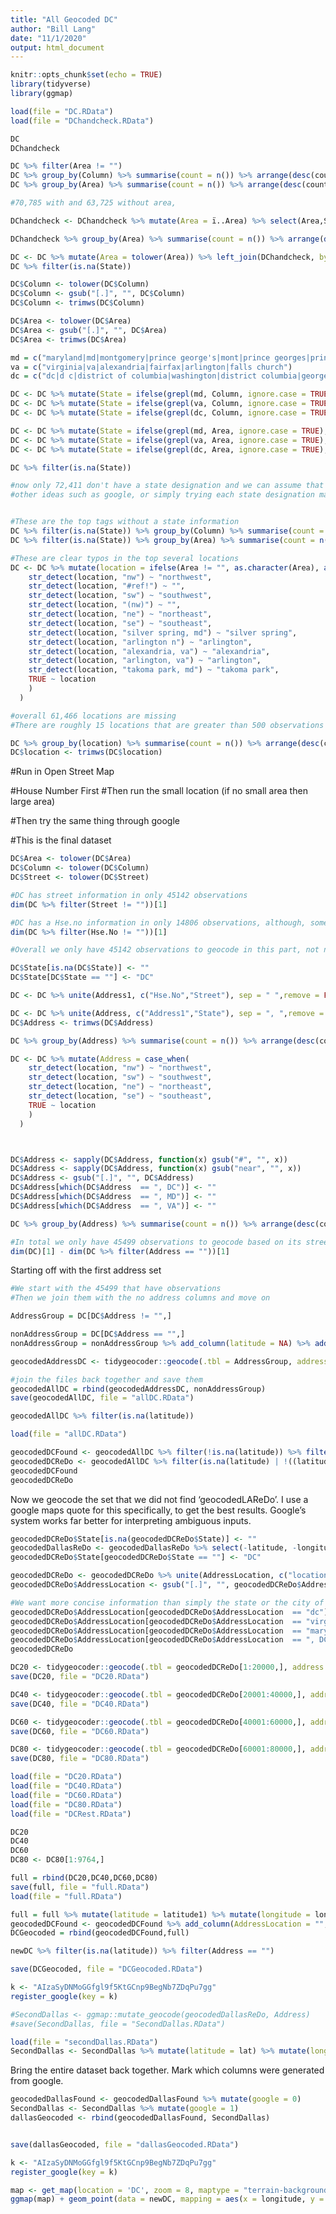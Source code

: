 ```yaml
---
title: "All Geocoded DC"
author: "Bill Lang"
date: "11/1/2020"
output: html_document
---
```



```r
knitr::opts_chunk$set(echo = TRUE)
library(tidyverse)
library(ggmap)
```


```r
load(file = "DC.RData")
load(file = "DChandcheck.RData")

```



```r
DC
DChandcheck

DC %>% filter(Area != "")
DC %>% group_by(Column) %>% summarise(count = n()) %>% arrange(desc(count))
DC %>% group_by(Area) %>% summarise(count = n()) %>% arrange(desc(count))

#70,785 with and 63,725 without area, 

DChandcheck <- DChandcheck %>% mutate(Area = ï..Area) %>% select(Area,State) %>% distinct() %>% filter(State != "")

DChandcheck %>% group_by(Area) %>% summarise(count = n()) %>% arrange(desc(count))

DC <- DC %>% mutate(Area = tolower(Area)) %>% left_join(DChandcheck, by = 'Area') 
DC %>% filter(is.na(State))
```


```r
DC$Column <- tolower(DC$Column)
DC$Column <- gsub("[.]", "", DC$Column)
DC$Column <- trimws(DC$Column)

DC$Area <- tolower(DC$Area)
DC$Area <- gsub("[.]", "", DC$Area)
DC$Area <- trimws(DC$Area)

md = c("maryland|md|montgomery|prince george's|mont|prince georges|prince george|bethesda|silver spring|college park|prince geo|princegeo|princ geo|annapolis|chevy chase|rockville|gaithersburg")
va = c("virginia|va|alexandria|fairfax|arlington|falls church")
dc = c("dc|d c|district of columbia|washington|district columbia|georgetown")

DC <- DC %>% mutate(State = ifelse(grepl(md, Column, ignore.case = TRUE), "MD", as.character(State))) 
DC <- DC %>% mutate(State = ifelse(grepl(va, Column, ignore.case = TRUE), "VA", as.character(State))) 
DC <- DC %>% mutate(State = ifelse(grepl(dc, Column, ignore.case = TRUE), "DC", as.character(State))) 

DC <- DC %>% mutate(State = ifelse(grepl(md, Area, ignore.case = TRUE), "MD", as.character(State))) 
DC <- DC %>% mutate(State = ifelse(grepl(va, Area, ignore.case = TRUE), "VA", as.character(State))) 
DC <- DC %>% mutate(State = ifelse(grepl(dc, Area, ignore.case = TRUE), "DC", as.character(State))) 

DC %>% filter(is.na(State))

#now only 72,411 don't have a state designation and we can assume that they are in DC
#other ideas such as google, or simply trying each state designation may help later


#These are the top tags without a state information
DC %>% filter(is.na(State)) %>% group_by(Column) %>% summarise(count = n()) %>% arrange(desc(count))
DC %>% filter(is.na(State)) %>% group_by(Area) %>% summarise(count = n()) %>% arrange(desc(count))

#These are clear typos in the top several locations
DC <- DC %>% mutate(location = ifelse(Area != "", as.character(Area), as.character(Column))) %>%   mutate(location = case_when(
    str_detect(location, "nw") ~ "northwest",
    str_detect(location, "#ref!") ~ "",
    str_detect(location, "sw") ~ "southwest",
    str_detect(location, "(nw)") ~ "",
    str_detect(location, "ne") ~ "northeast",
    str_detect(location, "se") ~ "southeast",
    str_detect(location, "silver spring, md") ~ "silver spring",
    str_detect(location, "arlington n") ~ "arlington",
    str_detect(location, "alexandria, va") ~ "alexandria",
    str_detect(location, "arlington, va") ~ "arlington",
    str_detect(location, "takoma park, md") ~ "takoma park",
    TRUE ~ location
    )
  )

#overall 61,466 locations are missing
#There are roughly 15 locations that are greater than 500 observations

DC %>% group_by(location) %>% summarise(count = n()) %>% arrange(desc(count))
DC$location <- trimws(DC$location)

```


#Run in Open Street Map

#House Number First
#Then run the small location (if no small area then large area)


#Then try the same thing through google

#This is the final dataset

```r
DC$Area <- tolower(DC$Area)
DC$Column <- tolower(DC$Column)
DC$Street <- tolower(DC$Street)

#DC has street information in only 45142 observations
dim(DC %>% filter(Street != ""))[1]

#DC has a Hse.no information in only 14806 observations, although, some streets have the Hse.no as a part of them
dim(DC %>% filter(Hse.No != ""))[1]

#Overall we only have 45142 observations to geocode in this part, not nearly as much as other cities
```


```r
DC$State[is.na(DC$State)] <- ""
DC$State[DC$State == ""] <- "DC"

DC <- DC %>% unite(Address1, c("Hse.No","Street"), sep = " ",remove = FALSE)

DC <- DC %>% unite(Address, c("Address1","State"), sep = ", ",remove = FALSE)
DC$Address <- trimws(DC$Address)

DC %>% group_by(Address) %>% summarise(count = n()) %>% arrange(desc(count))

DC <- DC %>% mutate(Address = case_when(
    str_detect(location, "nw") ~ "northwest",
    str_detect(location, "sw") ~ "southwest",
    str_detect(location, "ne") ~ "northeast",
    str_detect(location, "se") ~ "southeast",
    TRUE ~ location
    )
  )



DC$Address <- sapply(DC$Address, function(x) gsub("#", "", x))
DC$Address <- sapply(DC$Address, function(x) gsub("near", "", x))
DC$Address <- gsub("[.]", "", DC$Address)
DC$Address[which(DC$Address  == ", DC")] <- ""
DC$Address[which(DC$Address  == ", MD")] <- ""
DC$Address[which(DC$Address  == ", VA")] <- ""

DC %>% group_by(Address) %>% summarise(count = n()) %>% arrange(desc(count))

#In total we only have 45499 observations to geocode based on its street
dim(DC)[1] - dim(DC %>% filter(Address == ""))[1]

```


Starting off with the first address set

```r
#We start with the 45499 that have observations
#Then we join them with the no address columns and move on

AddressGroup = DC[DC$Address != "",]

nonAddressGroup = DC[DC$Address == "",]
nonAddressGroup = nonAddressGroup %>% add_column(latitude = NA) %>% add_column(longitude = NA) %>% mutate(latitude = as.double(latitude)) %>% mutate(longitude = as.double(longitude))

geocodedAddressDC <- tidygeocoder::geocode(.tbl = AddressGroup, address = Address, method = "osm", lat = latitude, long = longitude)

#join the files back together and save them 
geocodedAllDC = rbind(geocodedAddressDC, nonAddressGroup)
save(geocodedAllDC, file = "allDC.RData")

geocodedAllDC %>% filter(is.na(latitude))
```

```r
load(file = "allDC.RData")
```

```r
geocodedDCFound <- geocodedAllDC %>% filter(!is.na(latitude)) %>% filter( ((latitude > 38.3 & latitude < 40.0) & (longitude > -78.35 & longitude < -76.30)) )
geocodedDCReDo <- geocodedAllDC %>% filter(is.na(latitude) | !((latitude > 38.3 & latitude < 40.0) & (longitude > -78.35 & longitude < -76.30)) )
geocodedDCFound
geocodedDCReDo
```

Now we geocode the set that we did not find 'geocodedLAReDo'. I use a google maps quote for this specifically, to get the best results. Google's system works far better for interpreting ambiguous inputs.

```r
geocodedDCReDo$State[is.na(geocodedDCReDo$State)] <- ""
geocodedDallasReDo <- geocodedDallasReDo %>% select(-latitude, -longitude)
geocodedDCReDo$State[geocodedDCReDo$State == ""] <- "DC"

geocodedDCReDo <- geocodedDCReDo %>% unite(AddressLocation, c("location","State"), sep = ", ",remove = FALSE)
geocodedDCReDo$AddressLocation <- gsub("[.]", "", geocodedDCReDo$AddressLocation)

#We want more concise information than simply the state or the city of DC, so this information is effectively null
geocodedDCReDo$AddressLocation[geocodedDCReDo$AddressLocation  == "dc"] <- ""
geocodedDCReDo$AddressLocation[geocodedDCReDo$AddressLocation  == "virginia"] <- ""
geocodedDCReDo$AddressLocation[geocodedDCReDo$AddressLocation  == "maryland"] <- ""
geocodedDCReDo$AddressLocation[geocodedDCReDo$AddressLocation  == ", DC"] <- ""
geocodedDCReDo
```

```r
DC20 <- tidygeocoder::geocode(.tbl = geocodedDCReDo[1:20000,], address = AddressLocation, method = "osm", lat = latitude, long = longitude)
save(DC20, file = "DC20.RData")

DC40 <- tidygeocoder::geocode(.tbl = geocodedDCReDo[20001:40000,], address = AddressLocation, method = "osm", lat = latitude, long = longitude)
save(DC40, file = "DC40.RData")

DC60 <- tidygeocoder::geocode(.tbl = geocodedDCReDo[40001:60000,], address = AddressLocation, method = "osm", lat = latitude, long = longitude)
save(DC60, file = "DC60.RData")

DC80 <- tidygeocoder::geocode(.tbl = geocodedDCReDo[60001:80000,], address = AddressLocation, method = "osm", lat = latitude, long = longitude)
save(DC80, file = "DC80.RData")

```


```r
load(file = "DC20.RData")
load(file = "DC40.RData")
load(file = "DC60.RData")
load(file = "DC80.RData")
load(file = "DCRest.RData")

DC20
DC40
DC60
DC80 <- DC80[1:9764,]

full = rbind(DC20,DC40,DC60,DC80)
save(full, file = "full.RData")
load(file = "full.RData")

full = full %>% mutate(latitude = latitude1) %>% mutate(longitude = longitude1) %>% select(-latitude1, -longitude1)
geocodedDCFound <- geocodedDCFound %>% add_column(AddressLocation = "", .before = "State")
DCGeocoded = rbind(geocodedDCFound,full)

newDC %>% filter(is.na(latitude)) %>% filter(Address == "")
```


```r
save(DCGeocoded, file = "DCGeocoded.RData")
```







```r
k <- "AIzaSyDNMoGGfgl9f5KtGCnp9BegNb7ZDqPu7gg"
register_google(key = k)
```

```r
#SecondDallas <- ggmap::mutate_geocode(geocodedDallasReDo, Address)
#save(SecondDallas, file = "SecondDallas.RData")
```


```r
load(file = "secondDallas.RData")
SecondDallas <- SecondDallas %>% mutate(latitude = lat) %>% mutate(longitude = lon) %>% select(-lat,-lon)
```

Bring the entire dataset back together.
Mark which columns were generated from google.

```r
geocodedDallasFound <- geocodedDallasFound %>% mutate(google = 0)
SecondDallas <- SecondDallas %>% mutate(google = 1)
dallasGeocoded <- rbind(geocodedDallasFound, SecondDallas)


save(dallasGeocoded, file = "dallasGeocoded.RData")
```



```r
k <- "AIzaSyDNMoGGfgl9f5KtGCnp9BegNb7ZDqPu7gg"
register_google(key = k)
```



```r
map <- get_map(location = 'DC', zoom = 8, maptype = "terrain-background", source = 'google', color = 'color')
ggmap(map) + geom_point(data = newDC, mapping = aes(x = longitude, y = latitude, color = factor(location)), size = 0.1) + theme(legend.position = "none")

```

